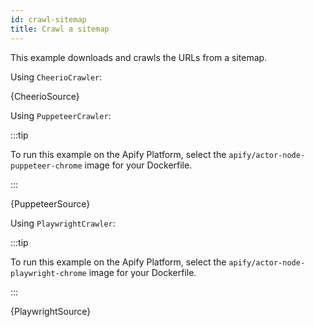 ```yaml
---
id: crawl-sitemap
title: Crawl a sitemap
---
```




This example downloads and crawls the URLs from a sitemap.

<Tabs groupId="crawler-type">

<TabItem value="cheerio_crawler" label="Cheerio Crawler" default>

Using `CheerioCrawler`:

<RunnableCodeBlock className="language-js" type="cheerio">
    {CheerioSource}
</RunnableCodeBlock>

</TabItem>

<TabItem value="puppeteer_crawler" label="Puppeteer Crawler">

Using `PuppeteerCrawler`:

:::tip

To run this example on the Apify Platform, select the `apify/actor-node-puppeteer-chrome` image for your Dockerfile.

:::

<RunnableCodeBlock className="language-js" type="puppeteer">
    {PuppeteerSource}
</RunnableCodeBlock>

</TabItem>

<TabItem value="playwright_crawler" label="Playwright Crawler">

Using `PlaywrightCrawler`:

:::tip

To run this example on the Apify Platform, select the `apify/actor-node-playwright-chrome` image for your Dockerfile.

:::

<RunnableCodeBlock className="language-js" type="playwright">
    {PlaywrightSource}
</RunnableCodeBlock>

</TabItem>

</Tabs>
